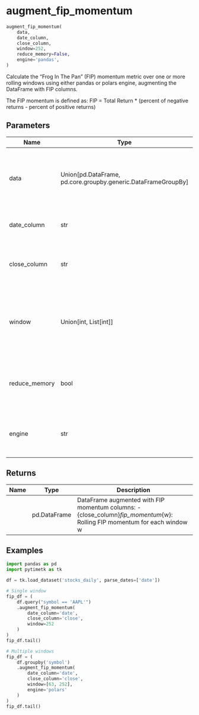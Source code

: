 # augment_fip_momentum { #pytimetk.augment_fip_momentum }

```python
augment_fip_momentum(
    data,
    date_column,
    close_column,
    window=252,
    reduce_memory=False,
    engine='pandas',
)
```

Calculate the "Frog In The Pan" (FIP) momentum metric over one or more rolling windows 
using either pandas or polars engine, augmenting the DataFrame with FIP columns.

The FIP momentum is defined as:
FIP = Total Return * (percent of negative returns - percent of positive returns)

## Parameters {.doc-section .doc-section-parameters}

| Name          | Type                                                            | Description                                                                       | Default    |
|---------------|-----------------------------------------------------------------|-----------------------------------------------------------------------------------|------------|
| data          | Union\[pd.DataFrame, pd.core.groupby.generic.DataFrameGroupBy\] | Input pandas DataFrame or grouped DataFrame containing time series data.          | _required_ |
| date_column   | str                                                             | Name of the column with dates or timestamps.                                      | _required_ |
| close_column  | str                                                             | Name of the column with closing prices to calculate returns.                      | _required_ |
| window        | Union\[int, List\[int\]\]                                       | Size of the rolling window(s) as an integer or list of integers (default is 252). | `252`      |
| reduce_memory | bool                                                            | If True, reduces memory usage of the DataFrame. Default is False.                 | `False`    |
| engine        | str                                                             | Computation engine: 'pandas' or 'polars'. Default is 'pandas'.                    | `'pandas'` |

## Returns {.doc-section .doc-section-returns}

| Name   | Type         | Description                                                                                                              |
|--------|--------------|--------------------------------------------------------------------------------------------------------------------------|
|        | pd.DataFrame | DataFrame augmented with FIP momentum columns: - {close_column}_fip_momentum_{w}: Rolling FIP momentum for each window w |

## Examples {.doc-section .doc-section-examples}

```python
import pandas as pd
import pytimetk as tk

df = tk.load_dataset('stocks_daily', parse_dates=['date'])

# Single window
fip_df = (
    df.query("symbol == 'AAPL'")
    .augment_fip_momentum(
        date_column='date',
        close_column='close',
        window=252
    )
)
fip_df.tail()
```

```python
# Multiple windows
fip_df = (
    df.groupby('symbol')
    .augment_fip_momentum(
        date_column='date',
        close_column='close',
        window=[63, 252],
        engine='polars'
    )
)
fip_df.tail()
```